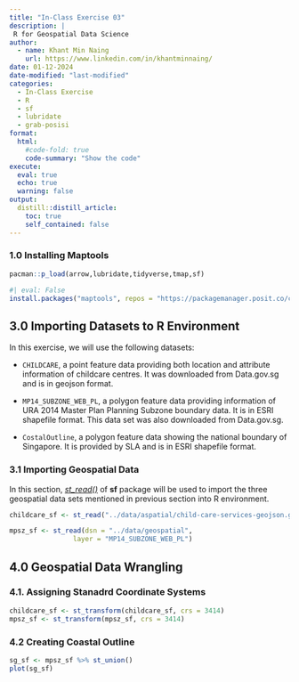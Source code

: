 ```yaml
---
title: "In-Class Exercise 03"
description: |
 R for Geospatial Data Science
author:
  - name: Khant Min Naing
    url: https://www.linkedin.com/in/khantminnaing/
date: 01-12-2024
date-modified: "last-modified"
categories:
  - In-Class Exercise
  - R
  - sf
  - lubridate
  - grab-posisi
format:
  html:  
    #code-fold: true
    code-summary: "Show the code"
execute: 
  eval: true
  echo: true
  warning: false
output:
  distill::distill_article:
    toc: true
    self_contained: false
---
```


### 1.0 Installing Maptools

```r
pacman::p_load(arrow,lubridate,tidyverse,tmap,sf)
```

```r
#| eval: False
install.packages("maptools", repos = "https://packagemanager.posit.co/cran/2023-10-13")
```

## 3.0 Importing Datasets to R Environment

In this exercise, we will use the following datasets:

-   `CHILDCARE`, a point feature data providing both location and attribute information of childcare centres. It was downloaded from Data.gov.sg and is in geojson format.

-   `MP14_SUBZONE_WEB_PL`, a polygon feature data providing information of URA 2014 Master Plan Planning Subzone boundary data. It is in ESRI shapefile format. This data set was also downloaded from Data.gov.sg.

-   `CostalOutline`, a polygon feature data showing the national boundary of Singapore. It is provided by SLA and is in ESRI shapefile format.

### 3.1 Importing Geospatial Data

In this section, [*st_read()*](https://r-spatial.github.io/sf/reference/st_read.html) of **sf** package will be used to import the three geospatial data sets mentioned in previous section into R environment.

```r
childcare_sf <- st_read("../data/aspatial/child-care-services-geojson.geojson")

mpsz_sf <- st_read(dsn = "../data/geospatial", 
                layer = "MP14_SUBZONE_WEB_PL")
```

## 4.0 Geospatial Data Wrangling

### 4.1. Assigning Stanadrd Coordinate Systems

```r
childcare_sf <- st_transform(childcare_sf, crs = 3414)
mpsz_sf <- st_transform(mpsz_sf, crs = 3414)
```

### 4.2 Creating Coastal Outline

```r
sg_sf <- mpsz_sf %>% st_union()
plot(sg_sf)
```
